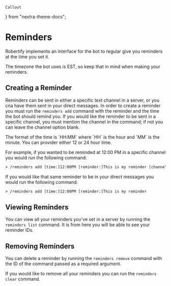     Callout
} from "nextra-theme-docs";

# Reminders

Robertify implements an interface for the bot to regular give you reminders at the time you set it.

<Callout type='warning'>
    The timezone the bot uses is EST, so keep that in mind when making your reminders.
</Callout>

## Creating a Reminder

Reminders can be sent in either a specific text channel in a server, or you cna have them sent in your direct messages.
In order to create a reminder you must run the `reminders add` command with the reminder and the time the bot should remind you.
If you would like the reminder to be sent in a specific channel, you must mention the channel in the command; if not you can leave the channel option blank.

<Callout type='info'>
    The format of the time is `HH:MM` where `HH` is the hour and `MM` is the minute.
    You can provider either 12 or 24 hour time.
</Callout>

For example, if you wanted to be reminded at 12:00 PM in a specific channel you would run the following command:

```txt
> /reminders add [time:]12:00PM [reminder:]This is my reminder [channel:]#general
```

If you would like that same reminder to be in your direct messages you would run the following command:

```txt
> /reminders add [time:]12:00PM [reminder:]This is my reminder
```

## Viewing Reminders

You can view all your reminders you've set in a server by running the `reminders list` command.
It is from here you will be able to see your reminder IDs.

## Removing Reminders

You can delete a reminder by running the `reminders remove` command with the ID of the command passed as a required argument.

If you would like to remove all your reminders you can run the `reminders clear` command.